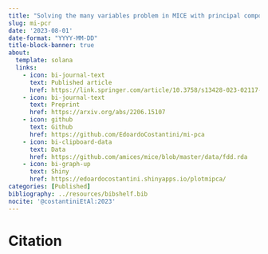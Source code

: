 ```yaml
---
title: "Solving the many variables problem in MICE with principal component regression."
slug: mi-pcr
date: '2023-08-01'
date-format: "YYYY-MM-DD"
title-block-banner: true
about:
  template: solana
  links:
    - icon: bi-journal-text
      text: Published article
      href: https://link.springer.com/article/10.3758/s13428-023-02117-1
    - icon: bi-journal-text
      text: Preprint
      href: https://arxiv.org/abs/2206.15107
    - icon: github
      text: Github
      href: https://github.com/EdoardoCostantini/mi-pca
    - icon: bi-clipboard-data
      text: Data
      href: https://github.com/amices/mice/blob/master/data/fdd.rda
    - icon: bi-graph-up
      text: Shiny
      href: https://edoardocostantini.shinyapps.io/plotmipca/
categories: [Published]
bibliography: ../resources/bibshelf.bib
nocite: '@costantiniEtAl:2023'
---
```


# Citation